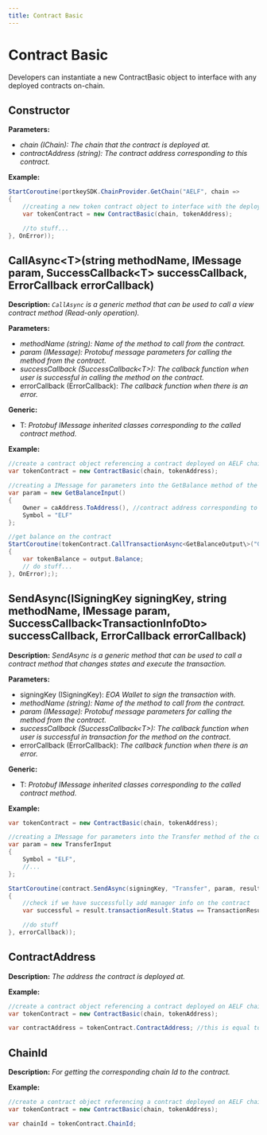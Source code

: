 ```yaml
---
title: Contract Basic
---
```


# Contract Basic

Developers can instantiate a new ContractBasic object to interface with any deployed contracts on-chain.

## Constructor

**Parameters:**

-   *chain (IChain): The chain that the contract is deployed at.*
-   *contractAddress (string): The contract address corresponding to this contract.*

**Example:**

```c#
StartCoroutine(portkeySDK.ChainProvider.GetChain("AELF", chain =>
{
    //creating a new token contract object to interface with the deployed smart contract on chain.
    var tokenContract = new ContractBasic(chain, tokenAddress);

    //to stuff...
}, OnError));
```

## CallAsync<T\>(string methodName, IMessage param, SuccessCallback<T\> successCallback, ErrorCallback errorCallback)

**Description:** *`CallAsync` is a generic method that can be used to call a view contract method (Read-only operation).*

**Parameters:**

-   *methodName (string): Name of the method to call from the contract.*
-   *param (IMessage): Protobuf message parameters for calling the method from the contract.*
-   *successCallback (SuccessCallback<T\>): The callback function when user is successful in calling the method on the contract.*
-   errorCallback (ErrorCallback): *The callback function when there is an error.*

**Generic:**

-   T: *Protobuf IMessage inherited classes corresponding to the called contract method.*

**Example:**

```c#
//create a contract object referencing a contract deployed on AELF chain
var tokenContract = new ContractBasic(chain, tokenAddress);

//creating a IMessage for parameters into the GetBalance method of the contract
var param = new GetBalanceInput()
{
    Owner = caAddress.ToAddress(), //contract address corresponding to the chain
    Symbol = "ELF"
};

//get balance on the contract
StartCoroutine(tokenContract.CallTransactionAsync<GetBalanceOutput\>("GetBalance", param, output =>
{
    var tokenBalance = output.Balance;
    // do stuff...
}, OnError););
```

## SendAsync(ISigningKey signingKey, string methodName, IMessage param, SuccessCallback<TransactionInfoDto\> successCallback, ErrorCallback errorCallback)

**Description:** *SendAsync is a generic method that can be used to call a contract method that changes states and execute the transaction.*

**Parameters:**

-   signingKey (ISigningKey): *EOA Wallet to sign the transaction with.*
-   *methodName (string): Name of the method to call from the contract.*
-   *param (IMessage): Protobuf message parameters for calling the method from the contract.*
-   *successCallback (SuccessCallback<T\>): The callback function when user is successful in transaction for the method on the contract.*
-   errorCallback (ErrorCallback): *The callback function when there is an error.*

**Generic:**

-   T: *Protobuf IMessage inherited classes corresponding to the called contract method.*

**Example:**

```c#
var tokenContract = new ContractBasic(chain, tokenAddress);

//creating a IMessage for parameters into the Transfer method of the contract
var param = new TransferInput
{
    Symbol = "ELF",
    //...
};

StartCoroutine(contract.SendAsync(signingKey, "Transfer", param, result =>
{
    //check if we have successfully add manager info on the contract
    var successful = result.transactionResult.Status == TransactionResultStatus.Mined.ToString();

    //do stuff
}, errorCallback));
```

## ContractAddress

**Description:** *The address the contract is deployed at.*

**Example:**

```c#
//create a contract object referencing a contract deployed on AELF chain
var tokenContract = new ContractBasic(chain, tokenAddress);

var contractAddress = tokenContract.ContractAddress; //this is equal to tokenAddress
```

## ChainId

**Description:** *For getting the corresponding chain Id to the contract.*

**Example:**

```c#
//create a contract object referencing a contract deployed on AELF chain
var tokenContract = new ContractBasic(chain, tokenAddress);

var chainId = tokenContract.ChainId;
```